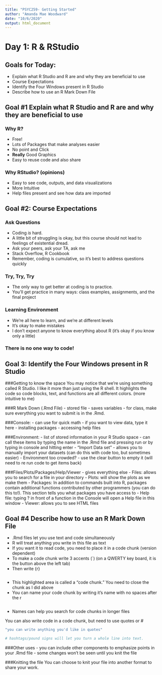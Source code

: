 ```yaml
---
title: "PSYC259- Getting Started"
author: "Amanda Mae Woodward"
date: "10/6/2020"
output: html_document
---
```

# Day 1: R & RStudio 

## Goals for Today:
- Explain what R Studio and R are and why they are beneficial to use 
- Course Expectations
- Identify the Four Windows present in R Studio
- Describe how to use an R Mark Down File 

## Goal #1 Explain what R Studio and R are and why they are beneficial to use 

### Why R? 
- Free!
- Lots of Packages that make analyses easier 
- No point and Click 
- **Really** Good Graphics
- Easy to reuse code and also share

### Why RStudio? (opinions) 
- Easy to see code, outputs, and data visualizations
- More Intuitive
- Help files present and see how data are imported

## Goal #2: Course Expectations

### Ask Questions
- Coding *is* hard.
- A little bit of struggling is okay, but this course should not lead to feelings of existential dread.
- Ask your peers, ask your TA, ask me
- Stack Overflow, R Cookbook
- Remember, coding is cumulative, so it's best to address questions quickly

### Try, Try, Try
- The only way to get better at coding is to practice. 
- You'll get practice in many ways: class examples, assignments, and the final project

### Learning Environment
- We're all here to learn, and we're at different levels
- It's okay to make mistakes
- I don't expect anyone to know everything about R (it's okay if you know only a little)

### There is no one way to code!

## Goal 3: Identify the Four Windows present in R Studio

###Getting to know the space
You may notice that we’re using something called R Studio. I like it more than just using the R shell. It highlights the code so code blocks, text, and functions are all different colors. (more intuitive to me)

###R Mark Down (.Rmd File)
- stored file
- saves variables
- for class, make sure everything you want to submit is in the .Rmd.

###Console:
- can use for quick math
- if you want to view data, type it here
- installing packages
- accessing help files

###Environment:
- list of stored information in your R Studio space
- can call these items by typing the name in the .Rmd file and pressing run or by typing in console and hitting enter
- “Import Data set” - allows you to manually import your datasets (can do this with code too, but sometimes easier)
- Environment too crowded? - use the clear button to empty it (will need to re run code to get items back)

###Files/Plots/Packages/Help/Viewer
- gives everything else
- Files: allows you to search for a file in your directory
- Plots: will show the plots as we make them
- Packages: In addition to commands built into R, packages contain additional functions contributed by other programmers (you can do this to!). This section tells you what packages you have access to
- Help file: typing ? in front of a function in the Console will open a Help file in this window
- Viewer: allows you to see HTML files 


## Goal #4 Describe how to use an R Mark Down File 
- .Rmd files let you use text and code simultaneously 
- R will treat anything you write in this file as text
- If you want it to read code, you need to place it in a code chunk (version dependent)
- To make a code chunk write 3 accents (`) (on a QWERTY key board, it is the button above the left tab)
- Then write {r} 

```r

```
- This highlighted area is called a "code chunk." You need to close the chunk as I did above
- You can name your code chunk by writing it's name with no spaces after the r
```r

```
- Names can help you search for code chunks in longer files

You can also write code in a code chunk, but need to use quotes or #
```r
"you can write anything you'd like in quotes"

# hashtags/pound signs will let you turn a whole line into text.
```

###Other uses
- you can include other components to emphasize points in your .Rmd file
- some changes won't be seen until you knit the file 

###Knitting the file
You can choose to knit your file into another format to share your work. 













